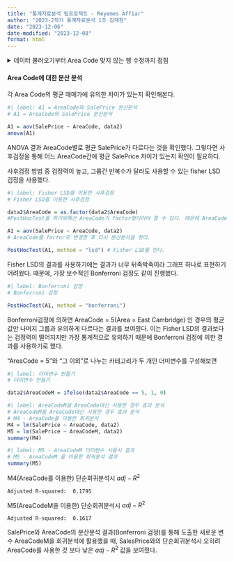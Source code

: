 ```yaml
---
title: "통계자료분석 팀프로젝트 - Reyemes Affiar"
author: "2023-2학기 통계자료분석 1조 김재현"
date: "2023-12-06"
date-modified: "2023-12-08"
format: html
---
```


<details>
<summary>데이터 불러오기부터 Area Code 맞지 않는 행 수정까지 접힘</summary>

```r
#| label: 사용할 패키지 불러오기
#| output: false
# 사용할 패키지 불러오기
library(readxl)
library(dplyr)
library(DescTools)
library(agricolae)
```

```r
#| label: 데이터 불러오기
# 데이터 불러오기

rawdata = read_excel("./Team_Assignment/Reyeme2.xls",)
data1 = as.data.frame(rawdata)
```

```r
#| label: 결측값 존재 확인
# 결측값 존재 확인

sum(is.na(data1))
```

:::{.callout-note}
결측값 8개 존재.
:::

```r
#| label: 결측값 있는 행 확인
# 결측값 있는 행 확인

which(rowSums(is.na(data1)) > 0)

```

:::{.callout-note}
결측값은 모두 UNIT 열 값이다. UNIT는 건물내 특정 주거공간을 나타내는 호수(ex 101호, 102호)이다. Reyem Affiar가 구매하려는 건물의 UNIT는 주어져있지 않기 때문에 Reyem Affiar가 구매하려는 건물 가격을 추정하는데에 UNIT 변수는 사용하지 않을 것으로 예상한다. 그러므로 결측값은 처리하지 않고 최대한 데이터를 보존하고자 한다.
:::

```r
#| label: 데이터 클래스 확인
# 각 독립변수의 클래스 확인

summary(data1)
```

:::{.callout-note}
UNIT 변수와 함께, 바로 선형회귀분석에 사용할 수 없는 character, Date 클래스를 가진 변수 Area, Address, FirstDate, CloseDate를 제외하고 선형회귀분석을 진행한다.
:::

```r
#| label: M1 = 모든 변수 사용, M2 = M1에서 UNIT, AREA, Address, FirstDate, CloseDate 제외
# M1 = 모든 변수 사용, M2 = M1에서 UNIT, AREA, Address, FirstDate, CloseDate 제외


M1 = lm(SalePrice ~ .  ,data1)
M2 = update(M1, . ~ . - Unit - Area -Address - FirstDate - CloseDate)
summary(M2)
```

:::{.callout-note}

Sale Price와 직접적으로 관련되어 다른 변수들의 중요성을 가리는 변수인 Price1(FirstPrice), Price2(LastPrice)를 제외한다.

:::

```r
#| label: M3 = M2에서 Price1, Price2 제외
# M2에서 Price1, Price2 제외, M3 회귀분석 결과확인


M3 = update(M2, . ~ . - Price1 - Price2)
summary(M3)
```

::: {.callout-important}
**이제 각 변수를 살펴보면서 논리적으로 변수를 조정하거나, 종속변수(Sale Price)를 예측하는데에 성능을 개선만한 새로운 변수를 추가한다. **
:::

### Area Code 부터 살펴보면...

일단 Area와 Area Code가 잘못 매칭된 93행과, 101행의 Area Code를 변경해준다.(데이터 오류 수정)

```r
#| label: 데이터 프레임 복사
# 데이터 프레임 복사(기존 데이터와의 비교를 위해)

data2 = data1
```

```r
#| label: 잘못 매칭된 AreaCode 변경

# 잘못 매칭된 AreaCode 변경

data2$AreaCode[93] = 10 # N 지역
data2$AreaCode[101] = 4 # CP 지역
```

</details>


#### Area Code에 대한 분산 분석

각 Area Code의 평균 매매가에 유의한 차이가 있는지 확인해본다.

```r
#| label: A1 = AreaCode와 SalePrice 분산분석
# A1 = AreaCode와 SalePrice 분산분석

A1 = aov(SalePrice ~ AreaCode, data2)
anova(A1)
```

ANOVA 결과 AreaCode별로 평균 SalePrice가 다르다는 것을 확인했다. 그렇다면 사후검정을 통해 어느 AreaCode간에 평균 SalePrice 차이가 있는지 확인이 필요하다.

사후검정 방법 중 검정력이 높고, 그룹간 반복수가 달라도 사용할 수 있는 fisher LSD 검정을 사용했다.

```r
#| label: Fisher LSD를 이용한 사후검정
# Fisher LSD를 이용한 사후검정

data2$AreaCode = as.factor(data2$AreaCode) 
#PostHocTest를 하기위해선 AreaCode가 factor형이어야 할 수 있다. 때문에 AreaCode를 factor로 변경한다.

A1 = aov(SalePrice ~ AreaCode, data2) 
# AreaCode를 factor로 변경한 후 다시 분산분석을 한다.

PostHocTest(A1, method = "lsd") # Fisher LSD를 한다.

```

Fisher LSD의 결과를 사용하기에는 결과가 너무 뒤죽박죽이라 그래프 하나로 표현하기 어려웠다. 때문에, 가장 보수적인 Bonferroni 검정도 같이 진행했다.

```r
#| label: Bonferroni 검정
# Bonferroni 검정

PostHocTest(A1, method = "bonferroni") 
```

Bonferroni검정에 의하면 AreaCode = 5(Area = East Cambridge) 인 경우의 평균값만 나머지 그룹과 유의하게 다르다는 결과를 보여줬다. 이는 Fisher LSD의 결과보다는 검정력이 떨어지지만 가장 통계적으로 유의하기 때문에 Bonferroni 검정에 의한 결과를 사용하기로 했다. 

"AreaCode = 5"와 "그 이외"로 나누는 카테고리가 두 개인 더미변수를 구성해보면

```r
#| label: 더미변수 만들기
# 더미변수 만들기

data2$AreaCodeM = ifelse(data2$AreaCode == 5, 1, 0)
```

```r
#| label: AreaCodeM을 AreaCode대신 사용한 경우 효과 분석
# AreaCodeM을 AreaCode대신 사용한 경우 효과 분석
# M4 - AreaCode를 이용한 회귀분석
M4 = lm(SalePrice ~ AreaCode, data2)
M5 = lm(SalePrice ~ AreaCodeM, data2)
summary(M4)
```
```r
#| label: M5 - AreaCodeM 더미변수 사용시 결과
# M5 - AreaCodeM 을 이용한 회귀분석 결과
summary(M5)
```

M4(AreaCode를 이용한) 단순회귀분석시 $adj-R^2$
```
Adjusted R-squared:  0.1795
```

M5(AreaCodeM을 이용한) 단순회귀분석시 $adj-R^2$

```
Adjusted R-squared:  0.1617 
```

:::{.callout-note}
SalePrice와 AreaCode의 분산분석 결과(Bonferroni 검정)를 통해 도출한 새로운 변수 AreaCodeM을 회귀분석에 활용했을 때, SalesPrice와의 단순회귀분석시 오히려 AreaCode를 사용한 것 보다 낮은 $adj-R^2$ 값을 보여줬다.
:::